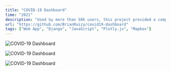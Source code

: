 ```yaml
---
title: "COVID-19 Dashboard"
time: "2021"
description: "Used by more than 50k users, this project provided a comprehensive view of the COVID-19 pandemic."
url: "https://github.com/BrianRuizy/covid19-dashboard"
tags: ["Web App", "Django", "JavaScript", "Plotly.js", "Mapbox"]
---
```

 
<Image
  src="/projects/covid/floating.png"
  alt="COVID-19 Dashboard"
  width={2580}
  height={1691}
/>

<Image
  src="/projects/covid/phones.png"
  alt="COVID-19 Dashboard"
  width={1905}
  height={1409}
  caption="Mobile view of application, including list of key statistics, the map of daily growth, and the fully interactive map made using Mapbox."
/>

<Image
  src="/projects/covid/tablet.png"
  alt="COVID-19 Dashboard"
  width={2580}
  height={1691}
  caption="Tablet view of the dashboard's home page. The application is designed to be responsive to all platforms and devices."
/>

